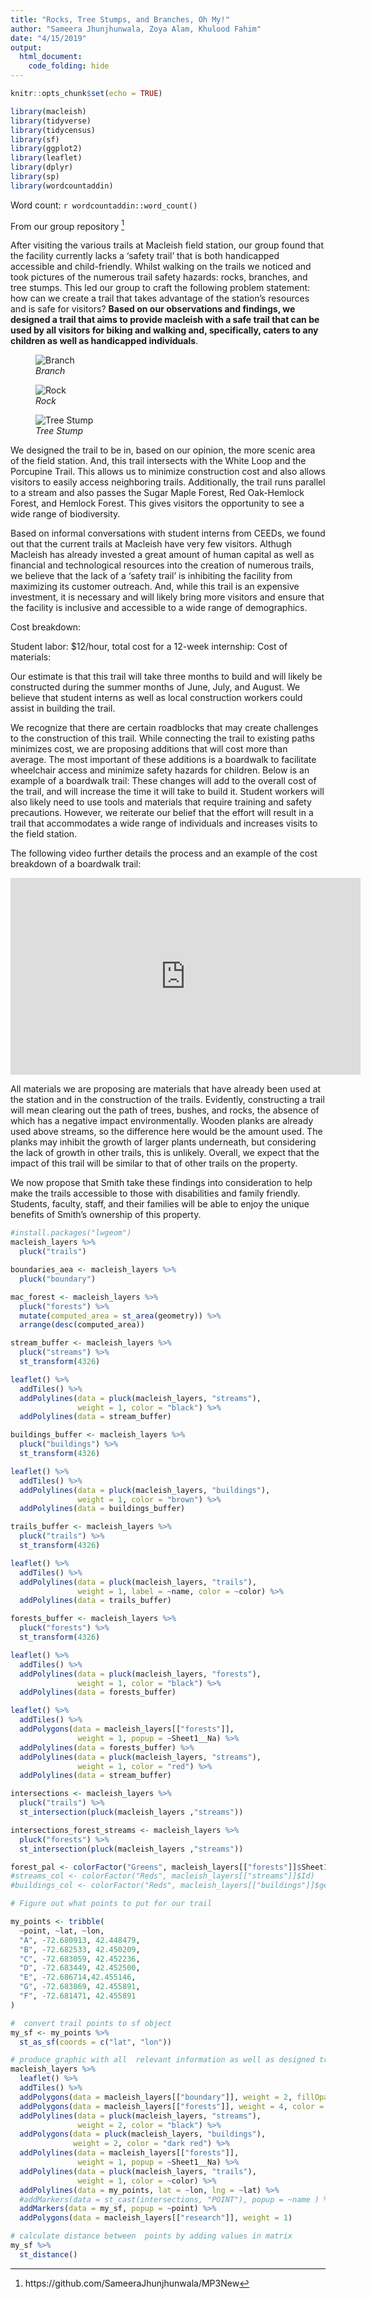 ```yaml
---
title: "Rocks, Tree Stumps, and Branches, Oh My!"
author: "Sameera Jhunjhunwala, Zoya Alam, Khulood Fahim"
date: "4/15/2019"
output: 
  html_document:
    code_folding: hide
---
```


```r
knitr::opts_chunk$set(echo = TRUE)
```


```r
library(macleish)
library(tidyverse)
library(tidycensus)
library(sf)
library(ggplot2)
library(leaflet)
library(dplyr)
library(sp)
library(wordcountaddin)
```

Word count: `r wordcountaddin::word_count()`

From our group repository [^1]

After visiting the various trails at Macleish field station, our group found that the facility currently lacks a ‘safety trail’ that is both handicapped accessible and child-friendly. Whilst walking on the trails we noticed and took pictures of the numerous trail safety hazards: rocks, branches, and tree stumps. This led our group to craft the following problem statement: how can we create a trail that takes advantage of the station's resources and is safe for visitors? **Based on our observations and findings, we designed a trail that aims to provide macleish with a safe trail that can be used by all visitors for biking and walking and, specifically, caters to any children as well as handicapped individuals**. 



![*Branch*](http://oi68.tinypic.com/wrchv4.jpg)


![*Rock*](http://oi66.tinypic.com/2ijb6d.jpg)

![*Tree Stump*](http://oi64.tinypic.com/21l4cg6.jpg)

We designed the trail to be in, based on our opinion, the more scenic area of the field station. And, this trail intersects with the White Loop and the Porcupine Trail. This allows us to  minimize construction cost and also allows visitors to easily access neighboring trails. Additionally, the  trail runs parallel to  a stream and also passes  the Sugar Maple Forest, Red  Oak-Hemlock Forest, and Hemlock  Forest. This gives  visitors  the opportunity to see a wide  range of biodiversity. 

Based on informal conversations with student interns from CEEDs, we found out that the current trails at Macleish have very few visitors. Althugh Macleish has already invested a great amount of human capital as well as financial and technological resources into the creation of numerous trails, we believe that the lack of a 'safety trail' is inhibiting the facility from maximizing its customer outreach. And, while this trail is an expensive investment, it is necessary and  will likely bring more visitors and ensure that the facility is inclusive and accessible to a wide range of demographics. 

Cost breakdown: 

Student labor: $12/hour, total  cost for a 12-week internship:
Cost of materials: 

Our estimate is that this trail will take three months to build and will likely be constructed during the summer months of June, July, and August. We believe that student interns as well as local construction workers could assist in building the trail. 

We recognize that there are certain roadblocks that may create challenges to the construction of this trail. While connecting the trail to existing paths minimizes cost, we are proposing additions that will cost more than average. The most important of these additions is a boardwalk to facilitate wheelchair access and minimize safety hazards for children. Below is an example of a boardwalk trail: 
These changes will add to the overall cost of the trail, and will increase the time it will take to build it. Student workers will also likely need to use tools and materials that require training and safety precautions. However, we reiterate our belief that the effort will result in a trail that accommodates a wide range of individuals and increases visits to the field station.

The following video further details the process and an example of the cost breakdown of a boardwalk trail: 

<iframe width="560" height="315" src="https://www.youtube.com/watch?time_continue=125&v=JZmeLLP61pE" frameborder="0" allowfullscreen></iframe>

All materials we are proposing are materials that have already been used at the station and in the construction of the trails. Evidently, constructing a trail will mean clearing out the path of trees, bushes, and rocks, the absence of which has a negative impact environmentally. Wooden planks are already used above streams, so the difference here would be the amount used. The planks may inhibit the growth of larger plants underneath, but considering the lack of growth in other trails, this is unlikely. Overall, we expect that the impact of this trail will be similar to that of other trails on the property. 

We now propose that Smith take these findings into consideration to help make the trails accessible to those with disabilities and family friendly. Students, faculty, staff, and their families will be able to enjoy the unique benefits of Smith’s ownership of this property. 






```r
#install.packages("lwgeom")
macleish_layers %>% 
  pluck("trails")
```

```r
boundaries_aea <- macleish_layers %>% 
  pluck("boundary")

mac_forest <- macleish_layers %>% 
  pluck("forests") %>% 
  mutate(computed_area = st_area(geometry)) %>% 
  arrange(desc(computed_area))
```

```r
stream_buffer <- macleish_layers %>% 
  pluck("streams") %>%
  st_transform(4326)

leaflet() %>% 
  addTiles() %>% 
  addPolylines(data = pluck(macleish_layers, "streams"), 
               weight = 1, color = "black") %>% 
  addPolylines(data = stream_buffer)
```

```r
buildings_buffer <- macleish_layers %>% 
  pluck("buildings") %>%
  st_transform(4326)

leaflet() %>% 
  addTiles() %>% 
  addPolylines(data = pluck(macleish_layers, "buildings"), 
               weight = 1, color = "brown") %>% 
  addPolylines(data = buildings_buffer)
```

```r
trails_buffer <- macleish_layers %>% 
  pluck("trails") %>%
  st_transform(4326)

leaflet() %>% 
  addTiles() %>% 
  addPolylines(data = pluck(macleish_layers, "trails"), 
               weight = 1, label = ~name, color = ~color) %>% 
  addPolylines(data = trails_buffer)
```

```r
forests_buffer <- macleish_layers %>% 
  pluck("forests") %>%
  st_transform(4326)

leaflet() %>% 
  addTiles() %>% 
  addPolylines(data = pluck(macleish_layers, "forests"), 
               weight = 1, color = "black") %>% 
  addPolylines(data = forests_buffer)
```

```r
leaflet() %>% 
  addTiles() %>% 
  addPolygons(data = macleish_layers[["forests"]],
               weight = 1, popup = ~Sheet1__Na) %>% 
  addPolylines(data = forests_buffer) %>% 
  addPolylines(data = pluck(macleish_layers, "streams"), 
               weight = 1, color = "red") %>% 
  addPolylines(data = stream_buffer)
```

```r
intersections <- macleish_layers %>%
  pluck("trails") %>%
  st_intersection(pluck(macleish_layers ,"streams"))
```

```r
intersections_forest_streams <- macleish_layers %>%
  pluck("forests") %>%
  st_intersection(pluck(macleish_layers ,"streams"))
```

```r
forest_pal <- colorFactor("Greens", macleish_layers[["forests"]]$Sheet1__Na)
#streams_col <- colorFactor("Reds", macleish_layers[["streams"]]$Id) 
#buildings_col <- colorFactor("Reds", macleish_layers[["buildings"]]$geometry)
```

```r
# Figure out what points to put for our trail

my_points <- tribble(
  ~point, ~lat, ~lon,
  "A", -72.680913, 42.448479,
  "B", -72.682533, 42.450209,
  "C", -72.683059, 42.452236,
  "D", -72.683449, 42.452500,
  "E", -72.686714,42.455146,
  "G", -72.683869, 42.455891,
  "F", -72.681471, 42.455891
) 
```

```r
#  convert trail points to sf object
my_sf <- my_points %>%
  st_as_sf(coords = c("lat", "lon"))
```

```r
# produce graphic with all  relevant information as well as designed trail
macleish_layers %>%
  leaflet() %>%
  addTiles() %>%
  addPolygons(data = macleish_layers[["boundary"]], weight = 2, fillOpacity = 0.01) %>%
  addPolygons(data = macleish_layers[["forests"]], weight = 4, color = ~forest_pal, popup = ~Sheet1__Na) %>%
  addPolylines(data = pluck(macleish_layers, "streams"), 
               weight = 2, color = "black") %>% 
  addPolygons(data = pluck(macleish_layers, "buildings"), 
              weight = 2, color = "dark red") %>% 
  addPolylines(data = macleish_layers[["forests"]],
               weight = 1, popup = ~Sheet1__Na) %>% 
  addPolylines(data = pluck(macleish_layers, "trails"), 
               weight = 1, color = ~color) %>% 
  addPolylines(data = my_points, lat = ~lon, lng = ~lat) %>%  
  #addMarkers(data = st_cast(intersections, "POINT"), popup = ~name ) %>% 
  addMarkers(data = my_sf, popup = ~point) %>% 
  addPolygons(data = macleish_layers[["research"]], weight = 1)
```

```r
# calculate distance between  points by adding values in matrix
my_sf %>%
  st_distance()
```



[^1]: https://github.com/SameeraJhunjhunwala/MP3New















